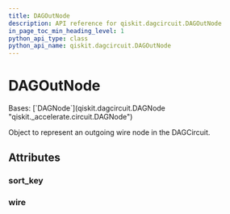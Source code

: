 ```yaml
---
title: DAGOutNode
description: API reference for qiskit.dagcircuit.DAGOutNode
in_page_toc_min_heading_level: 1
python_api_type: class
python_api_name: qiskit.dagcircuit.DAGOutNode
---
```


# DAGOutNode

<Class id="qiskit.dagcircuit.DAGOutNode" isDedicatedPage={true} signature="qiskit.dagcircuit.DAGOutNode" modifiers="class">
  Bases: [`DAGNode`](qiskit.dagcircuit.DAGNode "qiskit._accelerate.circuit.DAGNode")

  Object to represent an outgoing wire node in the DAGCircuit.

  ## Attributes

  ### sort\_key

  <Attribute id="qiskit.dagcircuit.DAGOutNode.sort_key" />

  ### wire

  <Attribute id="qiskit.dagcircuit.DAGOutNode.wire" />
</Class>

